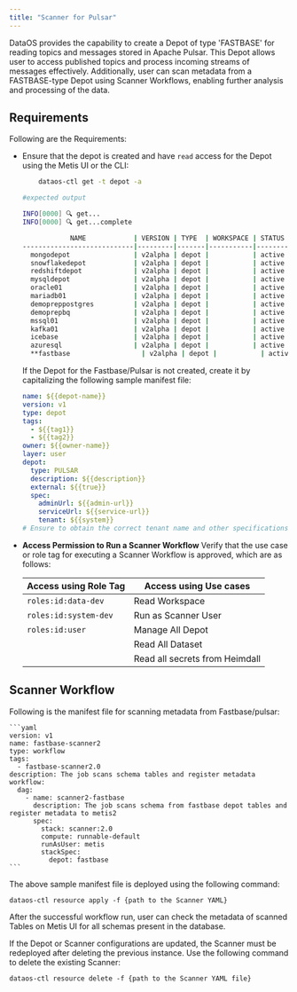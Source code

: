 ```yaml
---
title: "Scanner for Pulsar"
---
```


DataOS provides the capability to create a Depot of type 'FASTBASE' for reading topics and messages stored in Apache Pulsar. This Depot allows user to access published topics and process incoming streams of messages effectively. Additionally, user can scan metadata from a FASTBASE-type Depot using Scanner Workflows, enabling further analysis and processing of the data.

## **Requirements**

Following are the Requirements:

- Ensure that the depot is created and have `read` access for the Depot using the Metis UI or the CLI:
    
    ```bash
        dataos-ctl get -t depot -a
    ```

    ```bash
    #expected output
    
    INFO[0000] 🔍 get...                                     
    INFO[0000] 🔍 get...complete                             
    
                NAME            | VERSION | TYPE  | WORKSPACE | STATUS |   RUNTIME   |         OWNER          
    ----------------------------|---------|-------|-----------|--------|-------------|------------------------
      mongodepot                | v2alpha | depot |           | active |             | Jhon Doe
      snowflakedepot            | v2alpha | depot |           | active |             | JOJO
      redshiftdepot             | v2alpha | depot |           | active |             | Kira
      mysqldepot                | v2alpha | depot |           | active |             | Ryuk
      oracle01                  | v2alpha | depot |           | active |             | drdoom
      mariadb01                 | v2alpha | depot |           | active |             | tonystark
      demopreppostgres          | v2alpha | depot |           | active |             | slimshaddy
      demoprepbq                | v2alpha | depot |           | active |             | pengvin
      mssql01                   | v2alpha | depot |           | active |             | hulk
      kafka01                   | v2alpha | depot |           | active |             | peeter
      icebase                   | v2alpha | depot |           | active |             | blackpink
      azuresql                  | v2alpha | depot |           | active |             | arnold
      **fastbase                  | v2alpha | depot |           | active |             | ddevil**
    ```
    
    If the Depot for the Fastbase/Pulsar is not created, create it by capitalizing the following sample manifest file: 
    
    ```yaml
    name: ${{depot-name}}
    version: v1
    type: depot
    tags:
      - ${{tag1}}
      - ${{tag2}}
    owner: ${{owner-name}}
    layer: user
    depot:
      type: PULSAR       
      description: ${{description}}
      external: ${{true}}
      spec:              
        adminUrl: ${{admin-url}}
        serviceUrl: ${{service-url}}
        tenant: ${{system}}
    # Ensure to obtain the correct tenant name and other specifications from your organization.
    ```
    
- **Access Permission to Run a Scanner Workflow**
    Verify that the use case or role tag for executing a Scanner Workflow is approved, which are as follows:
    
    | **Access using Role Tag** | **Access using Use cases** |
    | --- | --- |
    | `roles:id:data-dev`  | Read Workspace  |
    | `roles:id:system-dev`  | Run as Scanner User  |
    | `roles:id:user`  | Manage All Depot  |
    |   | Read All Dataset  |
    |   | Read all secrets from Heimdall  |

    

## **Scanner Workflow**

Following is the manifest file for scanning metadata from Fastbase/pulsar:

    ```yaml
    version: v1
    name: fastbase-scanner2
    type: workflow
    tags:
      - fastbase-scanner2.0
    description: The job scans schema tables and register metadata
    workflow:
      dag:
        - name: scanner2-fastbase
          description: The job scans schema from fastbase depot tables and register metadata to metis2
          spec:
            stack: scanner:2.0
            compute: runnable-default
            runAsUser: metis
            stackSpec:
              depot: fastbase
    ```



The above sample manifest file is deployed using the following command:

```
dataos-ctl resource apply -f {path to the Scanner YAML}
```
After the successful workflow run, user can check the metadata of scanned Tables on Metis UI for all schemas present in the database.

<Note>
  If the Depot or Scanner configurations are updated, the Scanner must be redeployed after deleting the previous instance. Use the following command to delete the existing Scanner:

  ```
  dataos-ctl resource delete -f {path to the Scanner YAML file}
  ```
</Note>
